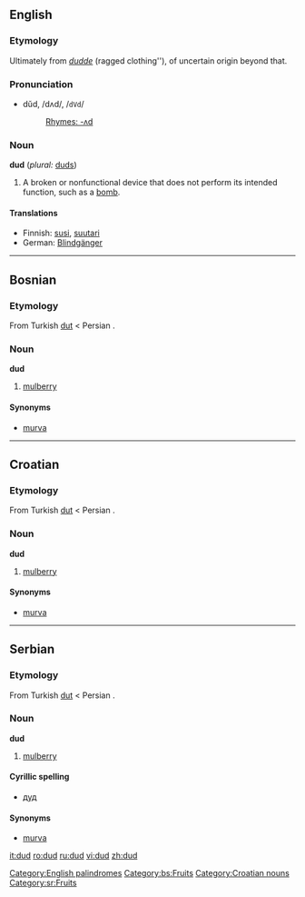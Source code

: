 ==English==
[[Category:English palindromes]]
===Etymology===
Ultimately from ''[[dudde]]'' (ragged clothing''), of uncertain origin beyond that.

===Pronunciation===
*dŭd, /dʌd/, /<tt>dVd</tt>/
*:[[Rhymes:English:-ʌd|Rhymes: -ʌd]]

===Noun===
'''dud''' (''plural:'' [[duds]])

# A broken or nonfunctional device that does not perform its intended function, such as a [[bomb]].

====Translations====
*Finnish: [[susi]], [[suutari]]
*German: [[Blindgänger]] {{m}}

----

==Bosnian==
===Etymology===
From Turkish [[dut]] < Persian {{FAchar|[[توت]]}}.
===Noun===
'''dud''' {{m}}

# [[mulberry]]

====Synonyms====
*[[murva]]

----

==Croatian==
===Etymology===
From Turkish [[dut]] < Persian {{FAchar|[[توت]]}}.
===Noun===
'''dud''' {{m}}

# [[mulberry]]

====Synonyms====
*[[murva]]

----

==Serbian==
===Etymology===
From Turkish [[dut]] < Persian {{FAchar|[[توت]]}}.

===Noun===
'''dud''' {{m}}
# [[mulberry]]

====Cyrillic spelling====
*[[дуд#Serbian|дуд]]

====Synonyms====
*[[murva]]

[[Category:bs:Fruits]]
[[Category:Croatian nouns]]
[[Category:sr:Fruits]]

[[it:dud]]
[[ro:dud]]
[[ru:dud]]
[[vi:dud]]
[[zh:dud]]